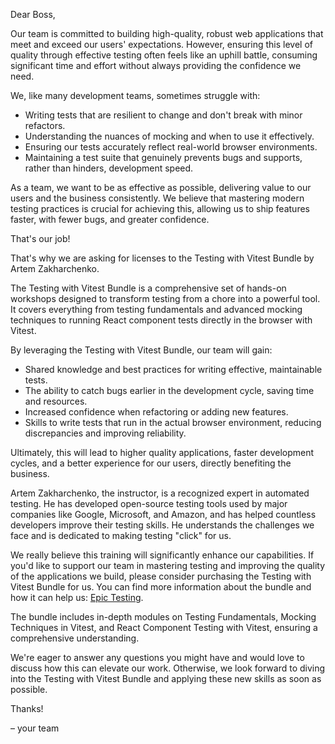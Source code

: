 Dear Boss,

Our team is committed to building high-quality, robust web applications that meet and exceed our users' expectations. However, ensuring this level of quality through effective testing often feels like an uphill battle, consuming significant time and effort without always providing the confidence we need.

We, like many development teams, sometimes struggle with:
- Writing tests that are resilient to change and don't break with minor refactors.
- Understanding the nuances of mocking and when to use it effectively.
- Ensuring our tests accurately reflect real-world browser environments.
- Maintaining a test suite that genuinely prevents bugs and supports, rather than hinders, development speed.

As a team, we want to be as effective as possible, delivering value to our users and the business consistently. We believe that mastering modern testing practices is crucial for achieving this, allowing us to ship features faster, with fewer bugs, and greater confidence.

That's our job!

That's why we are asking for licenses to the Testing with Vitest Bundle by Artem Zakharchenko.

The Testing with Vitest Bundle is a comprehensive set of hands-on workshops designed to transform testing from a chore into a powerful tool. It covers everything from testing fundamentals and advanced mocking techniques to running React component tests directly in the browser with Vitest.

By leveraging the Testing with Vitest Bundle, our team will gain:
- Shared knowledge and best practices for writing effective, maintainable tests.
- The ability to catch bugs earlier in the development cycle, saving time and resources.
- Increased confidence when refactoring or adding new features.
- Skills to write tests that run in the actual browser environment, reducing discrepancies and improving reliability.

Ultimately, this will lead to higher quality applications, faster development cycles, and a better experience for our users, directly benefiting the business.

Artem Zakharchenko, the instructor, is a recognized expert in automated testing. He has developed open-source testing tools used by major companies like Google, Microsoft, and Amazon, and has helped countless developers improve their testing skills. He understands the challenges we face and is dedicated to making testing "click" for us.
        
We really believe this training will significantly enhance our capabilities.
If you'd like to support our team in mastering testing and improving the quality of the applications we build, please consider purchasing the Testing with Vitest Bundle for us. You can find more information about the bundle and how it can help us: [Epic Testing](https://www.epicweb.dev/testing).

The bundle includes in-depth modules on Testing Fundamentals, Mocking Techniques in Vitest, and React Component Testing with Vitest, ensuring a comprehensive understanding.

We're eager to answer any questions you might have and would love to discuss how this can elevate our work. Otherwise, we look forward to diving into the Testing with Vitest Bundle and applying these new skills as soon as possible.

Thanks!

– your team